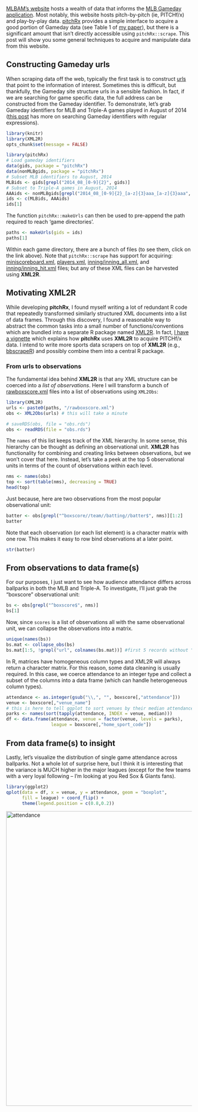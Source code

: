 [MLBAM's website](http://gd2.mlb.com/components/game/mlb/) hosts a wealth of data that informs the [MLB Gameday application](http://mlb.mlb.com/mlb/scoreboard). Most notably, this website hosts pitch-by-pitch (ie, PITCHf/x) and play-by-play data. [pitchRx](https://github.com/cpsievert/pitchRx) provides a simple interface to acquire a good portion of Gameday data (see Table 1 of [my paper](http://journal.r-project.org/archive/accepted/sievert.pdf)), but there is a significant amount that isn't directly accessible using `pitchRx::scrape`. This post will show you some general techniques to acquire and manipulate data from this website.

## Constructing Gameday urls

When scraping data off the web, typically the first task is to construct [urls](http://en.wikipedia.org/wiki/Uniform_resource_locator) that point to the information of interest. Sometimes this is difficult, but thankfully, the Gameday site structure urls in a sensible fashion. In fact, if we are searching for game specific data, the full address can be constructed from the Gameday identifier. To demonstrate, let's grab Gameday identifiers for MLB and Triple-A games played in August of 2014 ([this post](http://baseballwithr.wordpress.com/2014/06/30/pitchrx-meet-openwar-4/) has more on searching Gameday identifiers with regular expressions).

```r
library(knitr)
library(XML2R)
opts_chunk$set(message = FALSE)
```

```r
library(pitchRx)
# Load gameday identifiers
data(gids, package = "pitchRx")
data(nonMLBgids, package = "pitchRx")
# Subset MLB identifiers to August, 2014
MLBids <- gids[grepl("2014_08_[0-9]{2}", gids)]
# Subset to Triple-A games in August, 2014
AAAids <- nonMLBgids[grepl("2014_08_[0-9]{2}_[a-z]{3}aaa_[a-z]{3}aaa", nonMLBgids)]
ids <- c(MLBids, AAAids)
ids[1] 
```

The function `pitchRx::makeUrls` can then be used to pre-append the path required to reach 'game directories'.

```r
paths <- makeUrls(gids = ids)
paths[1]
```

Within each game directory, there are a bunch of files (to see them, click on the link above). Note that `pitchRx::scrape` has support for acquiring: [miniscoreboard.xml](http://gd2.mlb.com/components/game/mlb/year_2014/month_08/day_01/gid_2014_08_01_phimlb_wasmlb_1/miniscoreboard.xml), [players.xml](http://gd2.mlb.com/components/game/mlb/year_2014/month_08/day_01/gid_2014_08_01_phimlb_wasmlb_1/players.xml), [inning/inning_all.xml](http://gd2.mlb.com/components/game/mlb/year_2014/month_08/day_01/gid_2014_08_01_phimlb_wasmlb_1/inning/inning_all.xml), and [inning/inning_hit.xml](http://gd2.mlb.com/components/game/mlb/year_2014/month_08/day_01/gid_2014_08_01_phimlb_wasmlb_1/inning/inning_hit.xml) files; but any of these XML files can be harvested using **XML2R**.

## Motivating XML2R

While developing **pitchRx**, I found myself writing a lot of redundant R code that repeatedly transformed similarly structured XML documents into a list of data frames. Through this discovery, I found a reasonable way to abstract the common tasks into a small number of functions/conventions which are bundled into a separate R package named [XML2R](https://github.com/cpsievert/XML2R). In fact, [I have a vignette](http://cpsievert.github.io/XML2R/) which explains how **pitchRx** uses **XML2R** to acquire PITCHf/x data. I intend to write more sports data scrapers on top of **XML2R** (e.g., [bbscrapeR](https://github.com/cpsievert/bbscrapeR)) and possibly combine them into a central R package.

### From urls to observations

The fundamental idea behind **XML2R** is that any XML structure can be coerced into a _list of observations_. Here I will transform a bunch of [rawboxscore.xml](http://gd2.mlb.com/components/game/mlb/year_2014/month_08/day_01/gid_2014_08_01_phimlb_wasmlb_1/rawboxscore.xml) files into a list of observations using `XML2Obs`:

```r
library(XML2R)
urls <- paste0(paths, "/rawboxscore.xml")
obs <- XML2Obs(urls) # this will take a minute
```

```r
# saveRDS(obs, file = "obs.rds")
obs <- readRDS(file = "obs.rds")
```

The `names` of this list keeps track of the XML hierarchy. In some sense, this hierarchy can be thought as defining an observational unit. **XML2R** has functionality for combining and creating links between observations, but we won't cover that here. Instead, let's take a peek at the top 5 observational units in terms of the count of observations within each level.

```r
nms <- names(obs)
top <- sort(table(nms), decreasing = TRUE)
head(top)
```

Just because, here are two observations from the most popular observational unit:

```r
batter <- obs[grepl("^boxscore//team//batting//batter$", nms)][1:2]
batter
```

Note that each observation (or each list element) is a character matrix with one row. This makes it easy to row bind observations at a later point.

```r
str(batter)
```

## From observations to data frame(s)

For our purposes, I just want to see how audience attendance differs across ballparks in both the MLB and Triple-A. To investigate, I'll just grab the "boxscore" observational unit:

```r
bs <- obs[grepl("^boxscore$", nms)]
bs[1]
```

Now, since `scores` is a list of observations all with the same observational unit, we can collapse the observations into a matrix. 

```r
unique(names(bs))
bs.mat <- collapse_obs(bs)
bs.mat[1:5, !grepl("url", colnames(bs.mat))] #first 5 records without "url" column
```

In R, matrices have homogeneous column types and XML2R will always return a character matrix. For this reason, some data cleaning is usually required. In this case, we coerce attendance to an integer type and collect a subset of the columns into a data frame (which can handle heterogeneous column types).

```r
attendance <- as.integer(gsub("\\,", "", boxscore[,"attendance"]))
venue <- boxscore[,"venue_name"]
# this is here to tell ggplot to sort venues by their median attendance
parks <- names(sort(tapply(attendance, INDEX = venue, median)))
df <- data.frame(attendance, venue = factor(venue, levels = parks),
                 league = boxscore[,"home_sport_code"])
```

## From data frame(s) to insight

Lastly, let's visualize the distribution of single game attendance across ballparks. Not a whole lot of surprise here, but I think it is interesting that the variance is MUCH higher in the major leagues (except for the few teams with a very loyal following -- I'm looking at you Red Sox & Giants fans).

```r
library(ggplot2)
qplot(data = df, x = venue, y = attendance, geom = "boxplot", 
      fill = league) + coord_flip() +
      theme(legend.position = c(0.8,0.2))
```

<p><a href="http://baseballwithr.files.wordpress.com/2014/09/attendance.png"><img src="http://baseballwithr.files.wordpress.com/2014/09/attendance.png" alt="attendance" width="600" height="800" class="alignnone size-full wp-image-810" /></a></p>


